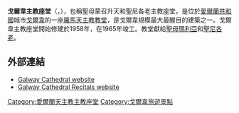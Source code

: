 '''戈爾韋主教座堂'''（{{lang-en|Cathedral of Our Lady Assumed into Heaven and St Nicholas, Galway}}，{{lang-ga|Ard-Eaglais Mhaighdean na Deastógála agus Naomh Nioclás}}），也稱聖母蒙召升天和聖尼各老主教座堂，是位於[[愛爾蘭共和國|愛爾蘭共和國]]城市[[戈爾韋|戈爾韋]]的一座[[羅馬天主教|羅馬天主教]][[教堂|教堂]]，是戈爾韋規模最大最醒目的建築之一。戈爾韋主教座堂開始修建於1958年，在1965年竣工。教堂獻給[[聖母瑪利亞|聖母瑪利亞]]和[[聖尼各老|聖尼各老]]。

==外部連結==
* [http://www.galwaycathedral.ie Galway Cathedral website] {{Wayback|url=http://www.galwaycathedral.ie/ |date=20210122000435 }}
* [http://recitals.galwaycathedral.ie Galway Cathedral Recitals website] {{Wayback|url=http://recitals.galwaycathedral.ie/ |date=20210126062322 }}
{{coord|53|16|31|N|9|03|27|W|region:IE_type:landmark_source:kolossus-dewiki|display=title}}

[[Category:愛爾蘭天主教主教座堂|Category:愛爾蘭天主教主教座堂]]
[[Category:戈爾韋旅遊景點|Category:戈爾韋旅遊景點]]